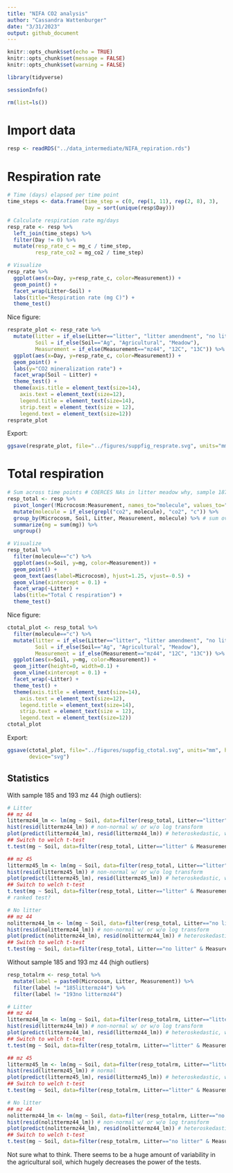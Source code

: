 ```yaml
---
title: "NIFA CO2 analysis"
author: "Cassandra Wattenburger"
date: "3/31/2023"
output: github_document
---
```


```r
knitr::opts_chunk$set(echo = TRUE)
knitr::opts_chunk$set(message = FALSE)
knitr::opts_chunk$set(warning = FALSE)
```

```r
library(tidyverse)

sessionInfo()

rm(list=ls())
```

# Import data

```r
resp <- readRDS("../data_intermediate/NIFA_repiration.rds")
```

# Respiration rate

```r
# Time (days) elapsed per time point
time_steps <- data.frame(time_step = c(0, rep(1, 11), rep(2, 8), 3),
                         Day = sort(unique(resp$Day)))

# Calculate respiration rate mg/days
resp_rate <- resp %>% 
  left_join(time_steps) %>% 
  filter(Day != 0) %>% 
  mutate(resp_rate_c = mg_c / time_step,
         resp_rate_co2 = mg_co2 / time_step)

# Visualize
resp_rate %>% 
  ggplot(aes(x=Day, y=resp_rate_c, color=Measurement)) +
  geom_point() +
  facet_wrap(Litter~Soil) +
  labs(title="Respiration rate (mg C)") +
  theme_test()
```

Nice figure:

```r
resprate_plot <- resp_rate %>% 
  mutate(litter = if_else(Litter=="litter", "litter amendment", "no litter"),
         Soil = if_else(Soil=="Ag", "Agricultural", "Meadow"),
         Measurement = if_else(Measurement=="mz44", "12C", "13C")) %>% 
  ggplot(aes(x=Day, y=resp_rate_c, color=Measurement)) +
  geom_point() +
  labs(y="CO2 mineralization rate") +
  facet_wrap(Soil ~ Litter) +
  theme_test() +
  theme(axis.title = element_text(size=14),
    axis.text = element_text(size=12),
    legend.title = element_text(size=14),
    strip.text = element_text(size = 12),
    legend.text = element_text(size=12))
resprate_plot
```

Export:

```r
ggsave(resprate_plot, file="../figures/suppfig_resprate.svg", units="mm", height=180, width=200, device="svg")
```

# Total respiration

```r
# Sum across time points # COERCES NAs in litter meadow why, sample 187 not summing???
resp_total <- resp %>% 
  pivot_longer(!Microcosm:Measurement, names_to="molecule", values_to="mg") %>% 
  mutate(molecule = if_else(grepl("co2", molecule), "co2", "c")) %>% 
  group_by(Microcosm, Soil, Litter, Measurement, molecule) %>% # sum over time
  summarize(mg = sum(mg)) %>% 
  ungroup() 

# Visualize
resp_total %>% 
  filter(molecule=="c") %>% 
  ggplot(aes(x=Soil, y=mg, color=Measurement)) +
  geom_point() +
  geom_text(aes(label=Microcosm), hjust=1.25, vjust=-0.5) +
  geom_vline(xintercept = 0.1) +
  facet_wrap(~Litter) +
  labs(title="Total C respiration") +
  theme_test()
```

Nice figure:

```r
ctotal_plot <- resp_total %>% 
  filter(molecule=="c") %>% 
  mutate(litter = if_else(Litter=="litter", "litter amendment", "no litter"),
         Soil = if_else(Soil=="Ag", "Agricultural", "Meadow"),
         Measurement = if_else(Measurement=="mz44", "12C", "13C")) %>%
  ggplot(aes(x=Soil, y=mg, color=Measurement)) +
  geom_jitter(height=0, width=0.1) +
  geom_vline(xintercept = 0.1) +
  facet_wrap(~Litter) +
  theme_test() +
  theme(axis.title = element_text(size=14),
    axis.text = element_text(size=12),
    legend.title = element_text(size=14),
    strip.text = element_text(size = 12),
    legend.text = element_text(size=12))
ctotal_plot
```

Export:

```r
ggsave(ctotal_plot, file="../figures/suppfig_ctotal.svg", units="mm", height=90, width=180, 
       device="svg")
```

## Statistics

With sample 185 and 193 mz 44 (high outliers):

```r
# Litter
## mz 44
littermz44_lm <- lm(mg ~ Soil, data=filter(resp_total, Litter=="litter" & Measurement=="mz44" & molecule=="c"))
hist(resid(littermz44_lm)) # non-normal w/ or w/o log transform
plot(predict(littermz44_lm), resid(littermz44_lm)) # heteroskedastic, worse with log transform
## Switch to welch t-test
t.test(mg ~ Soil, data=filter(resp_total, Litter=="litter" & Measurement=="mz44" & molecule=="c"), var.equal=FALSE)

## mz 45
littermz45_lm <- lm(mg ~ Soil, data=filter(resp_total, Litter=="litter" & Measurement=="mz45" & molecule=="c"))
hist(resid(littermz45_lm)) # non-normal w/ or w/o log transform
plot(predict(littermz45_lm), resid(littermz45_lm)) # heteroskedastic, worse with log transform
## Switch to welch t-test
t.test(mg ~ Soil, data=filter(resp_total, Litter=="litter" & Measurement=="mz45" & molecule=="c"), var.equal=FALSE)
# ranked test?

# No litter
## mz 44
nolittermz44_lm <- lm(mg ~ Soil, data=filter(resp_total, Litter=="no litter" & Measurement=="mz44" & molecule=="c"))
hist(resid(nolittermz44_lm)) # non-normal w/ or w/o log transform
plot(predict(nolittermz44_lm), resid(nolittermz44_lm)) # heteroskedastic, worse with log transform
## Switch to welch t-test
t.test(mg ~ Soil, data=filter(resp_total, Litter=="no litter" & Measurement=="mz44" & molecule=="c"), var.equal=FALSE)
```

Without sample 185 and 193 mz 44 (high outliers)

```r
resp_totalrm <- resp_total %>% 
  mutate(label = paste0(Microcosm, Litter, Measurement)) %>% 
  filter(label != "185littermz44") %>% 
  filter(label != "193no littermz44")

# Litter
## mz 44
littermz44_lm <- lm(mg ~ Soil, data=filter(resp_totalrm, Litter=="litter" & Measurement=="mz44" & molecule=="c"))
hist(resid(littermz44_lm)) # non-normal w/ or w/o log transform
plot(predict(littermz44_lm), resid(littermz44_lm)) # heteroskedastic, worse with log transform
## Switch to welch t-test
t.test(mg ~ Soil, data=filter(resp_totalrm, Litter=="litter" & Measurement=="mz44" & molecule=="c"), var.equal=FALSE)

## mz 45
littermz45_lm <- lm(mg ~ Soil, data=filter(resp_totalrm, Litter=="litter" & Measurement=="mz45" & molecule=="c"))
hist(resid(littermz45_lm)) # normal
plot(predict(littermz45_lm), resid(littermz45_lm)) # heteroskedastic, worse with log transform
## Switch to welch t-test
t.test(mg ~ Soil, data=filter(resp_totalrm, Litter=="litter" & Measurement=="mz45" & molecule=="c"), var.equal=FALSE)

# No litter
## mz 44
nolittermz44_lm <- lm(mg ~ Soil, data=filter(resp_totalrm, Litter=="no litter" & Measurement=="mz44" & molecule=="c"))
hist(resid(nolittermz44_lm)) # non-normal w/ or w/o log transform
plot(predict(nolittermz44_lm), resid(nolittermz44_lm)) # heteroskedastic, worse with log transform
## Switch to welch t-test
t.test(mg ~ Soil, data=filter(resp_totalrm, Litter=="no litter" & Measurement=="mz44" & molecule=="c"), var.equal=FALSE)
```

Not sure what to think. There seems to be a huge amount of variability in the agricultural soil, which hugely decreases the power of the tests.